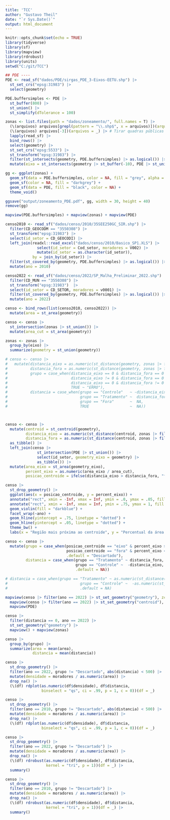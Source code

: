 ```yaml
---
title: 'TCC'
author: "Gustavo Theil"
date: "`r Sys.Date()`"
output: html_document
---
```


```r
knitr::opts_chunk$set(echo = TRUE)
library(tidyverse)
library(sf)
library(mapview)
library(rdrobust)
library(units)
setwd("C:/git/TCC")
```


```r
## PDE ----
PDE <- read_sf("dados/PDE/sirgas_PDE_3-Eixos-EETU.shp") |>
  st_set_crs("epsg:31983") |> 
  select(geometry)

PDE.buffersimples <- PDE |> 
  st_buffer(800) |> 
  st_union() |> 
  st_simplify(dTolerance = 100)

zonas <- list.files(path = "dados/zoneamento/", full.names = T) |> 
  (\(arquivos) arquivos[grepl(pattern = "\\.shp$", x = arquivos)])(arquivos = _) |> 
  (\(arquivos) arquivos[-3])(arquivos = _) |> # Tirar quadras públicas
  lapply(read_sf) |>
  bind_rows() |>
  select(geometry) |> 
  st_set_crs("epsg:5533") |> 
  st_transform("epsg:31983") |> 
  filter(st_intersects(geometry, PDE.buffersimples) |> as.logical()) |> 
  mutate(eixo = st_intersects(geometry |> st_buffer(-10), PDE |> st_union()) |> as.logical() |> replace_na(0))

gg <- ggplot(zonas) +
  geom_sf(data = PDE.buffersimples, color = NA, fill = "grey", alpha = .5) +
  geom_sf(color = NA, fill = "darkgrey") +
  geom_sf(data = PDE, fill = "black", color = NA) +
  theme_void()

ggsave("output/zoneamento_PDE.pdf", gg, width = 30, height = 40)
remove(gg)

mapview(PDE.buffersimples) + mapview(zonas) + mapview(PDE)
```



```r
censo2010 <- read_sf("dados/censo/2010/35SEE250GC_SIR.shp") |> 
  filter(CD_GEOCODM == "3550308") |> 
  st_transform("epsg:31983") |> 
  select(id_setor = CD_GEOCODI) |> 
  left_join(readxl::read_excel("dados/censo/2010/Basico_SP1.XLS") |> 
              select(id_setor = Cod_setor, moradores = V002) |> 
              mutate(id_setor = as.character(id_setor)),
            by = join_by(id_setor)) |> 
  filter(st_covered_by(geometry, PDE.buffersimples) |> as.logical()) |> 
  mutate(ano = 2010)

censo2022 <- read_sf("dados/censo/2022/SP_Malha_Preliminar_2022.shp") |> 
  filter(CD_MUN == "3550308") |> 
  st_transform("epsg:31983")  |>
  select(id_setor = CD_SETOR, moradores = v0001) |> 
  filter(st_covered_by(geometry, PDE.buffersimples) |> as.logical()) |> 
  mutate(ano = 2022)

censo <- bind_rows(list(censo2010, censo2022)) |> 
  mutate(area = st_area(geometry)) 
```

```r
censo <- censo |> 
  st_intersection(zonas |> st_union()) |> 
  mutate(area_cut = st_area(geometry))
```


```r
zonas <- zonas |> 
  group_by(eixo) |> 
  summarize(geometry = st_union(geometry))

# censo <- censo |> 
#   mutate(distancia_eixo = as.numeric(st_distance(geometry, zonas |> filter( eixo))[,1]),
#          distancia_fora = as.numeric(st_distance(geometry, zonas |> filter(!eixo))[,1]),
#          grupo = case_when(distancia_eixo == 0 & distancia_fora == 0 ~ "Fora",
#                            distancia_eixo != 0 & distancia_fora == 0 ~ "Controle",
#                            distancia_eixo == 0 & distancia_fora != 0 ~ "Tratamento",
#                            TRUE ~ "ERRO"),
#          distancia = case_when(grupo == "Controle"   ~ -distancia_eixo,
#                                grupo == "Tratamento" ~  distancia_fora,
#                                grupo == "Fora"       ~  NA,
#                                TRUE                  ~  NA))



censo <- censo |> 
  mutate(centroid = st_centroid(geometry),
         distancia_eixo = as.numeric(st_distance(centroid, zonas |> filter( eixo))[,1]),
         distancia_fora = as.numeric(st_distance(centroid, zonas |> filter(!eixo))[,1])) |> 
  as_tibble() |> 
  left_join(censo |> 
              st_intersection(PDE |> st_union()) |> 
              select(id_setor, geometry_eixo = geometry) |> 
              as_tibble()) |> 
  mutate(area_eixo = st_area(geometry_eixo),
         percent_eixo = as.numeric(area_eixo / area_cut),
         posicao_centroide = ifelse(distancia_eixo > distancia_fora, "fora", "eixo"))

censo |> 
  st_drop_geometry() |> 
  ggplot(aes(x = posicao_centroide, y = percent_eixo)) +
  annotate("rect", xmin = -Inf, xmax = Inf, ymin = .0, ymax = .05, fill = "darkred", alpha = .05) +
  annotate("rect", xmin = -Inf, xmax = Inf, ymin = .75, ymax = 1, fill = "darkgreen", alpha = .05) +
  geom_violin(fill = "darkblue") +
  facet_wrap(~ano) +
  geom_hline(yintercept = .75, linetype = "dotted") +
  geom_hline(yintercept = .05, linetype = "dotted") +
  theme_bw() +
  labs(x = "Região mais próxima ao centroide", y = "Percentual da área em eixo")

```

```r
censo <- censo |> 
  mutate(grupo = case_when(posicao_centroide == "eixo" & percent_eixo >= .75 ~ "Tratamento",
                           posicao_centroide == "fora" & percent_eixo <=  .1 ~ "Controle",
                           .default = "Descartado"),
         distancia = case_when(grupo == "Tratamento" ~ distancia_fora,
                               grupo == "Controle" ~  -distancia_eixo,
                               .default = NA))

# distancia = case_when(grupo == "Tratamento" ~ as.numeric(st_distance(geometry |> st_buffer(-20), zonas |> filter(!eixo))[,1]),
#                                grupo == "Controle" ~  -as.numeric(st_distance(geometry |> st_buffer(-20), zonas |> filter( eixo))[,1]),
#                                .default = NA)

mapview(censo |> filter(ano == 2022) |> st_set_geometry("geometry"), zcol = "grupo") + 
  mapview(censo |> filter(ano == 2022) |> st_set_geometry("centroid"), zcol = "grupo") +
  mapview(PDE)
```

```r
censo |> 
  filter(distancia == 0, ano == 2022) |> 
  st_set_geometry("geometry") |> 
  mapview() + mapview(zonas)
```

```r
censo |> 
  group_by(grupo) |> 
  summarize(area = mean(area),
            distancia = mean(distancia))


```


```r
censo |> 
  st_drop_geometry() |>
  filter(ano == 2022, grupo != "Descartado", abs(distancia) < 500) |> 
  mutate(densidade = moradores / as.numeric(area)) |> 
  drop_na() |>
  (\(df) rdplot(as.numeric(df$densidade), df$distancia, 
                binselect = "qs", ci = .99, p = 1, c = 0))(df = _) 

censo |> 
  st_drop_geometry() |>
  filter(ano == 2010, grupo != "Descartado", abs(distancia) < 500) |> 
  mutate(densidade = moradores / as.numeric(area)) |> 
  drop_na() |>
  (\(df) rdplot(as.numeric(df$densidade), df$distancia, 
                binselect = "qs", ci = .99, p = 1, c = 0))(df = _)
```



```r
censo |> 
  st_drop_geometry() |>
  filter(ano == 2022, grupo != "Descartado") |> 
  mutate(densidade = moradores / as.numeric(area)) |> 
  drop_na() |>
  (\(df) rdrobust(as.numeric(df$densidade), df$distancia, 
                  kernel = "tri", p = 1))(df = _) |> 
  summary()

censo |> 
  st_drop_geometry() |>
  filter(ano == 2010, grupo != "Descartado") |> 
  mutate(densidade = moradores / as.numeric(area)) |> 
  drop_na() |>
  (\(df) rdrobust(as.numeric(df$densidade), df$distancia, 
                  kernel = "tri", p = 1))(df = _) |> 
  summary()
```



















